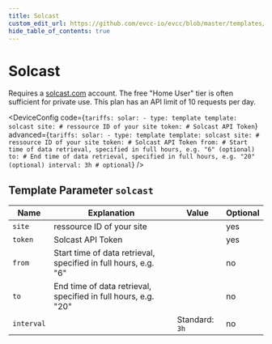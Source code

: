 ```yaml
---
title: Solcast
custom_edit_url: https://github.com/evcc-io/evcc/blob/master/templates/definition/tariff/solcast.yaml
hide_table_of_contents: true
---
```



# Solcast

<DeviceFeatures features="Global" />

Requires a [solcast.com](https://solcast.com/free-rooftop-solar-forecasting) account. The free "Home User" tier is often sufficient for private use. This plan has an API limit of 10 requests per day.


<DeviceConfig code={`tariffs:
    solar:
      - type: template
        template: solcast
        site: # ressource ID of your site
        token: # Solcast API Token`} advanced={`tariffs:
    solar:
      - type: template
        template: solcast
        site: # ressource ID of your site
        token: # Solcast API Token
        from: # Start time of data retrieval, specified in full hours, e.g. "6" (optional)
        to: # End time of data retrieval, specified in full hours, e.g. "20" (optional)
        interval: 3h # optional`} />

## Template Parameter `solcast`

| Name | Explanation | Value | Optional |
|-----------|-------------|-------|----------|
| `site` | ressource ID of your site |  | yes |
| `token` | Solcast API Token |  | yes |
| `from` | Start time of data retrieval, specified in full hours, e.g. "6" |  | no |
| `to` | End time of data retrieval, specified in full hours, e.g. "20" |  | no |
| `interval` |  | Standard: `3h` | no |

